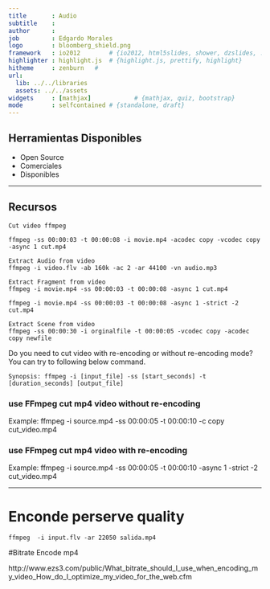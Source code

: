 ```yaml
---
title       : Audio
subtitle    : 
author      :  
job         : Edgardo Morales
logo        : bloomberg_shield.png
framework   : io2012        # {io2012, html5slides, shower, dzslides, ...}
highlighter : highlight.js  # {highlight.js, prettify, highlight}
hitheme     : zenburn   # 
url:
  lib: ../../libraries
  assets: ../../assets
widgets     : [mathjax]            # {mathjax, quiz, bootstrap}
mode        : selfcontained # {standalone, draft}
---
```




## Herramientas Disponibles

* Open Source
* Comerciales
* Disponibles

---

## Recursos

```
Cut video ffmpeg

ffmpeg -ss 00:00:03 -t 00:00:08 -i movie.mp4 -acodec copy -vcodec copy -async 1 cut.mp4

Extract Audio from video
ffmpeg -i video.flv -ab 160k -ac 2 -ar 44100 -vn audio.mp3

Extract Fragment from video
ffmpeg -i movie.mp4 -ss 00:00:03 -t 00:00:08 -async 1 cut.mp4

ffmpeg -i movie.mp4 -ss 00:00:03 -t 00:00:08 -async 1 -strict -2 cut.mp4

Extract Scene from video
ffmpeg -ss 00:00:30 -i orginalfile -t 00:00:05 -vcodec copy -acodec copy newfile

```
	
Do you need to cut video with re-encoding or without re-encoding mode? You can try to following below command.
```
Synopsis: ffmpeg -i [input_file] -ss [start_seconds] -t [duration_seconds] [output_file]
```
### use FFmpeg cut mp4 video without re-encoding

Example:
ffmpeg -i source.mp4 -ss 00:00:05 -t 00:00:10 -c copy cut_video.mp4

### use FFmpeg cut mp4 video with re-encoding

Example:
ffmpeg -i source.mp4 -ss 00:00:05 -t 00:00:10 -async 1 -strict -2 cut_video.mp4

---

# Enconde perserve quality
```
ffmpeg  -i input.flv -ar 22050 salida.mp4

```
#Bitrate Encode mp4

http://www.ezs3.com/public/What_bitrate_should_I_use_when_encoding_my_video_How_do_I_optimize_my_video_for_the_web.cfm



